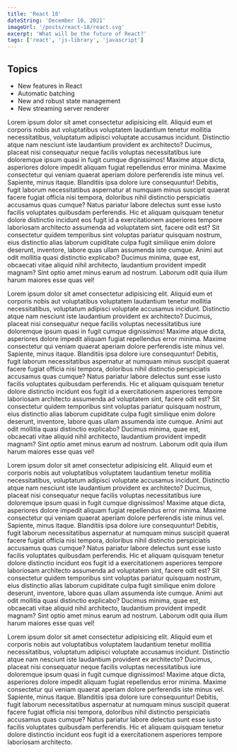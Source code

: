 ```yaml
---
title: 'React 18'
dateString: 'December 10, 2021'
imageUrl: '/posts/react-18/react.svg'
excerpt: 'What will be the future of React?'
tags: ['react', 'js-library', 'javascript']
---
```


<BlogPostHeader
  title={title}
  imageUrl={imageUrl}
  width={400}
  height={400}
  dateString={dateString}
/>

## Topics

- New features in React
- Automatic batching
- New and robust state management
- New streaming server renderer

<TOC />

<TOCItem topic="New features in React boost performance">
  <PostImage imageUrl='/posts/react-18/performance.svg' width={300} height={300} alt='Performance graphics' />

Lorem ipsum dolor sit amet consectetur adipisicing elit. Aliquid eum et
corporis nobis aut voluptatibus voluptatem laudantium tenetur mollitia
necessitatibus, voluptatum adipisci voluptate accusamus incidunt. Distinctio
atque nam nesciunt iste laudantium provident ex architecto? Ducimus, placeat
nisi consequatur neque facilis voluptas necessitatibus iure doloremque ipsum
quasi in fugit cumque dignissimos! Maxime atque dicta, asperiores dolore
impedit aliquam fugiat repellendus error minima. Maxime consectetur qui veniam
quaerat aperiam dolore perferendis iste minus vel. Sapiente, minus itaque.
Blanditiis ipsa dolore iure consequuntur! Debitis, fugit laborum
necessitatibus aspernatur at numquam minus suscipit quaerat facere fugiat
officia nisi tempora, doloribus nihil distinctio perspiciatis accusamus quas
cumque? Natus pariatur labore delectus sunt esse iusto facilis voluptates
quibusdam perferendis. Hic et aliquam quisquam tenetur dolore distinctio
incidunt eos fugit id a exercitationem asperiores tempore laboriosam
architecto assumenda ad voluptatem sint, facere odit est? Sit consectetur
quidem temporibus sint voluptas pariatur quisquam nostrum, eius distinctio
alias laborum cupiditate culpa fugit similique enim dolore deserunt,
inventore, labore quas ullam assumenda iste cumque. Animi aut odit mollitia
quasi distinctio explicabo? Ducimus minima, quae est, obcaecati vitae aliquid
nihil architecto, laudantium provident impedit magnam? Sint optio amet minus
earum ad nostrum. Laborum odit quia illum harum maiores esse quas vel!

</TOCItem>

<TOCItem topic="Automatic batching">
  Lorem ipsum dolor sit amet consectetur adipisicing elit. Aliquid eum et
  corporis nobis aut voluptatibus voluptatem laudantium tenetur mollitia
  necessitatibus, voluptatum adipisci voluptate accusamus incidunt. Distinctio
  atque nam nesciunt iste laudantium provident ex architecto? Ducimus, placeat
  nisi consequatur neque facilis voluptas necessitatibus iure doloremque ipsum
  quasi in fugit cumque dignissimos! Maxime atque dicta, asperiores dolore
  impedit aliquam fugiat repellendus error minima. Maxime consectetur qui veniam
  quaerat aperiam dolore perferendis iste minus vel. Sapiente, minus itaque.
  Blanditiis ipsa dolore iure consequuntur! Debitis, fugit laborum
  necessitatibus aspernatur at numquam minus suscipit quaerat facere fugiat
  officia nisi tempora, doloribus nihil distinctio perspiciatis accusamus quas
  cumque? Natus pariatur labore delectus sunt esse iusto facilis voluptates
  quibusdam perferendis. Hic et aliquam quisquam tenetur dolore distinctio
  incidunt eos fugit id a exercitationem asperiores tempore laboriosam
  architecto assumenda ad voluptatem sint, facere odit est? Sit consectetur
  quidem temporibus sint voluptas pariatur quisquam nostrum, eius distinctio
  alias laborum cupiditate culpa fugit similique enim dolore deserunt,
  inventore, labore quas ullam assumenda iste cumque. Animi aut odit mollitia
  quasi distinctio explicabo? Ducimus minima, quae est, obcaecati vitae aliquid
  nihil architecto, laudantium provident impedit magnam? Sint optio amet minus
  earum ad nostrum. Laborum odit quia illum harum maiores esse quas vel!
</TOCItem>

<TOCItem topic="New and robust state management">
  <PostImage imageUrl='/posts/react-18/state-management.svg' width={300} height={300} alt='State management graphics' />

Lorem ipsum dolor sit amet consectetur adipisicing elit. Aliquid eum et
corporis nobis aut voluptatibus voluptatem laudantium tenetur mollitia
necessitatibus, voluptatum adipisci voluptate accusamus incidunt. Distinctio
atque nam nesciunt iste laudantium provident ex architecto? Ducimus, placeat
nisi consequatur neque facilis voluptas necessitatibus iure doloremque ipsum
quasi in fugit cumque dignissimos! Maxime atque dicta, asperiores dolore
impedit aliquam fugiat repellendus error minima. Maxime consectetur qui veniam
quaerat aperiam dolore perferendis iste minus vel. Sapiente, minus itaque.
Blanditiis ipsa dolore iure consequuntur! Debitis, fugit laborum
necessitatibus aspernatur at numquam minus suscipit quaerat facere fugiat
officia nisi tempora, doloribus nihil distinctio perspiciatis accusamus quas
cumque? Natus pariatur labore delectus sunt esse iusto facilis voluptates
quibusdam perferendis. Hic et aliquam quisquam tenetur dolore distinctio
incidunt eos fugit id a exercitationem asperiores tempore laboriosam
architecto assumenda ad voluptatem sint, facere odit est? Sit consectetur
quidem temporibus sint voluptas pariatur quisquam nostrum, eius distinctio
alias laborum cupiditate culpa fugit similique enim dolore deserunt,
inventore, labore quas ullam assumenda iste cumque. Animi aut odit mollitia
quasi distinctio explicabo? Ducimus minima, quae est, obcaecati vitae aliquid
nihil architecto, laudantium provident impedit magnam? Sint optio amet minus
earum ad nostrum. Laborum odit quia illum harum maiores esse quas vel!

</TOCItem>

<TOCItem topic="Conclusion">
  Lorem ipsum dolor sit amet consectetur adipisicing elit. Aliquid eum et
  corporis nobis aut voluptatibus voluptatem laudantium tenetur mollitia
  necessitatibus, voluptatum adipisci voluptate accusamus incidunt. Distinctio
  atque nam nesciunt iste laudantium provident ex architecto? Ducimus, placeat
  nisi consequatur neque facilis voluptas necessitatibus iure doloremque ipsum
  quasi in fugit cumque dignissimos! Maxime atque dicta, asperiores dolore
  impedit aliquam fugiat repellendus error minima. Maxime consectetur qui veniam
  quaerat aperiam dolore perferendis iste minus vel. Sapiente, minus itaque.
  Blanditiis ipsa dolore iure consequuntur! Debitis, fugit laborum
  necessitatibus aspernatur at numquam minus suscipit quaerat facere fugiat
  officia nisi tempora, doloribus nihil distinctio perspiciatis accusamus quas
  cumque? Natus pariatur labore delectus sunt esse iusto facilis voluptates
  quibusdam perferendis. Hic et aliquam quisquam tenetur dolore distinctio
  incidunt eos fugit id a exercitationem asperiores tempore laboriosam
  architecto.
</TOCItem>
